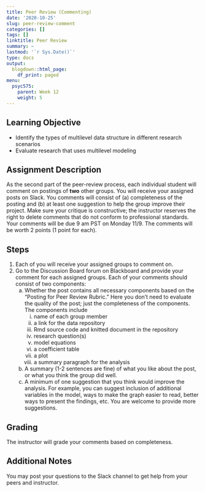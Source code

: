```yaml
---
title: Peer Review (Commenting)
date: '2020-10-25'
slug: peer-review-comment
categories: []
tags: []
linktitle: Peer Review
summary: ~
lastmod: '`r Sys.Date()`'
type: docs
output:
  blogdown::html_page:
    df_print: paged
menu:
  psyc575:
    parent: Week 12
    weight: 5
---
```


## Learning Objective

- Identify the types of multilevel data structure in different research scenarios
- Evaluate research that uses multilevel modeling

## Assignment Description 

As the second part of the peer-review process, each individual student will comment on postings of **two** other groups. You will receive your assigned posts on Slack. You comments will consist of (a) completeness of the posting and (b) at least one suggestion to help the group improve their project. Make sure your critique is constructive; the instructor reserves the right to delete comments that do not conform to professional standards. Your comments will be due 9 am PST on Monday 11/9. The comments will be worth 2 points (1 point for each).

## Steps

1. Each of you will receive your assigned groups to comment on. 
2. Go to the Discussion Board forum on Blackboard and provide your comment for each assigned groups. Each of your comments should consist of two components:
    a. Whether the post contains all necessary components based on the "Posting for Peer Review Rubric." Here you don't need to evaluate the quality of the post; just the completeness of the components. The components include
        i. name of each group member
        ii. a link for the data repository
        iii. Rmd source code and knitted document in the repository
        iv. research question(s)
        v. model equations
        vi. a coefficient table
        vii. a plot
        viii. a summary paragraph for the analysis
    b. A summary (1-2 sentences are fine) of what you like about the post, or what you think the group did well. 
    c. A minimum of one suggestion that you think would improve the analysis. For example, you can suggest inclusion of additional variables in the model, ways to make the graph easier to read, better ways to present the findings, etc. You are welcome to provide more suggestions. 

## Grading 

The instructor will grade your comments based on completeness. 

## Additional Notes

You may post your questions to the Slack channel to get help from your peers and instructor. 
